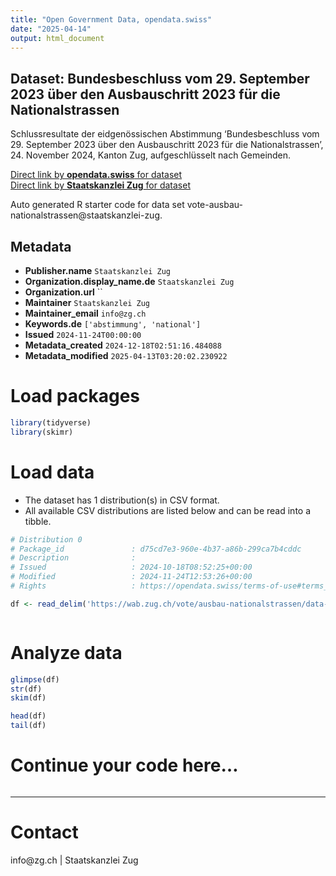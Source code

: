 ```yaml
---
title: "Open Government Data, opendata.swiss"
date: "2025-04-14"
output: html_document
---
```


## Dataset: Bundesbeschluss vom 29. September 2023 über den Ausbauschritt 2023 für die Nationalstrassen

Schlussresultate der eidgenössischen Abstimmung 'Bundesbeschluss vom 29. September 2023 über den Ausbauschritt 2023 für die Nationalstrassen', 24. November 2024, Kanton Zug, aufgeschlüsselt nach Gemeinden.

[Direct link by **opendata.swiss** for dataset](https://opendata.swiss/de/dataset/bundesbeschluss-vom-29-september-2023-uber-den-ausbauschritt-2023-fur-die-nationalstrassen)<br>
[Direct link by **Staatskanzlei Zug** for dataset](https://wab.zug.ch/vote/ausbau-nationalstrassen/data)

Auto generated R starter code for data set vote-ausbau-nationalstrassen@staatskanzlei-zug.

## Metadata

- **Publisher.name** `Staatskanzlei Zug`
- **Organization.display_name.de** `Staatskanzlei Zug`
- **Organization.url** ``
- **Maintainer** `Staatskanzlei Zug`
- **Maintainer_email** `info@zg.ch`
- **Keywords.de** `['abstimmung', 'national']`
- **Issued** `2024-11-24T00:00:00`
- **Metadata_created** `2024-12-18T02:51:16.484088`
- **Metadata_modified** `2025-04-13T03:20:02.230922`


# Load packages

```r

library(tidyverse)
library(skimr)

```

# Load data

-   The dataset has 1 distribution(s) in CSV format.
-   All available CSV distributions are listed below and can be read into a tibble.

```r

# Distribution 0
# Package_id               : d75cd7e3-960e-4b37-a86b-299ca7b4cddc
# Description              : 
# Issued                   : 2024-10-18T08:52:25+00:00
# Modified                 : 2024-11-24T12:53:26+00:00
# Rights                   : https://opendata.swiss/terms-of-use#terms_by

df <- read_delim('https://wab.zug.ch/vote/ausbau-nationalstrassen/data-csv')



```

# Analyze data

```r

glimpse(df)
str(df)
skim(df)

head(df)
tail(df)

```

# Continue your code here...

```r

```

------------------------------------------------------------------------

# Contact

info@zg.ch | Staatskanzlei Zug
